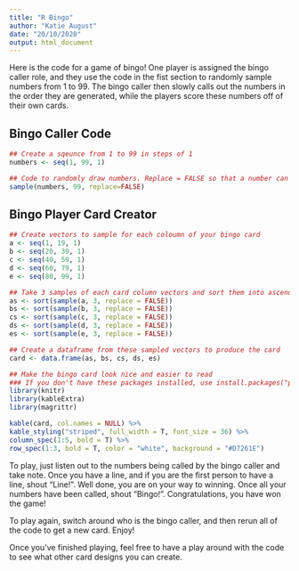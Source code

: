 ---
title: "R Bingo"
author: "Katie August"
date: "20/10/2020"
output: html_document
---


Here is the code for a game of bingo! One player is assigned the bingo caller role, and they use the code in the fist section to randomly sample numbers from 1 to 99. The bingo caller then slowly calls out the numbers in the order they are generated, while the players score these numbers off of their own cards.

## Bingo Caller Code
```{r}
## Create a sqeunce from 1 to 99 in steps of 1
numbers <- seq(1, 99, 1)

## Code to randomly draw numbers. Replace = FALSE so that a number can only be drawn once
sample(numbers, 99, replace=FALSE)

```

## Bingo Player Card Creator
```{r table, results = "asis"}

## Create vectors to sample for each coloumn of your bingo card
a <- seq(1, 19, 1)
b <- seq(20, 39, 1)
c <- seq(40, 59, 1)
d <- seq(60, 79, 1)
e <- seq(80, 99, 1)

## Take 3 samples of each card column vectors and sort them into ascending order
as <- sort(sample(a, 3, replace = FALSE))
bs <- sort(sample(b, 3, replace = FALSE))
cs <- sort(sample(c, 3, replace = FALSE))
ds <- sort(sample(d, 3, replace = FALSE))
es <- sort(sample(e, 3, replace = FALSE))

## Create a dataframe from these sampled vectors to produce the card
card <- data.frame(as, bs, cs, ds, es)

## Make the bingo card look nice and easier to read
### If you don't have these packages installed, use install.packages("package name")
library(knitr)
library(kableExtra)
library(magrittr)

kable(card, col.names = NULL) %>%
kable_styling("striped", full_width = T, font_size = 36) %>%
column_spec(1:5, bold = T) %>%
row_spec(1:3, bold = T, color = "white", background = "#D7261E")

```
To play, just listen out to the numbers being called by the bingo caller and take note. Once you have a line, and if you are the first person to have a line, shout "Line!". Well done, you are on your way to winning. Once all your numbers have been called, shout "Bingo!". Congratulations, you have won the game!

To play again, switch around who is the bingo caller, and then rerun all of the code to get a new card. Enjoy!

Once you've finished playing, feel free to have a play around with the code to see what other card designs you can create.